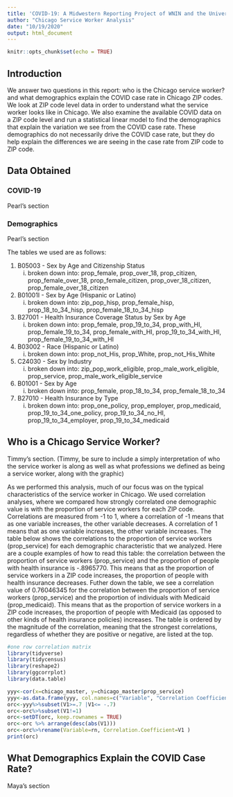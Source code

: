```yaml
---
title: 'COVID-19: A Midwestern Reporting Project of WNIN and the University of Evansville'
author: "Chicago Service Worker Analysis"
date: "10/19/2020"
output: html_document
---
```


```r
knitr::opts_chunk$set(echo = TRUE)
```

## Introduction

We answer two questions in this report: who is the Chicago service worker? and what demographics explain the COVID case rate in Chicago ZIP codes. We look at ZIP code level data in order to understand what the service worker looks like in Chicago. We also examine the available COVID data on a ZIP code level and run a statistical linear model to find the demographics that explain the variation we see from the COVID case rate. These demographics do not necessarily drive the COVID case rate, but they do help explain the differences we are seeing in the case rate from ZIP code to ZIP code. 

## Data Obtained

### COVID-19

Pearl's section

### Demographics

Pearl's section

The tables we used are as follows:

1. B05003 - Sex by Age and Citizenship Status
    i. broken down into: prop_female, prop_over_18, prop_citizen, prop_female_over_18, prop_female_citizen, prop_over_18_citizen,
                         prop_female_over_18_citizen
                         
2. B01001I - Sex by Age (Hispanic or Latino)
    i. broken down into: zip_pop_hisp, prop_female_hisp, prop_18_to_34_hisp, prop_female_18_to_34_hisp
    
3. B27001 - Health Insurance Coverage Status by Sex by Age
    i. broken down into: prop_female, prop_19_to_34, prop_with_HI, prop_female_19_to_34, prop_female_with_HI, prop_19_to_34_with_HI,
                                      prop_female_19_to_34_with_HI
                                      
4. B03002 - Race (Hispanic or Latino)
    i. broken down into: prop_not_His, prop_White, prop_not_His_White
    
5. C24030 - Sex by Industry
    i. broken down into: zip_pop_work_eligible, prop_male_work_eligible, prop_service, prop_male_work_eligible_service
    
6. B01001 - Sex by Age
    i. broken down into: prop_female, prop_18_to_34, prop_female_18_to_34
    
7. B27010 - Health Insurance by Type
    i. broken down into: prop_one_policy, prop_employer, prop_medicaid, prop_19_to_34_one_policy, prop_19_to_34_no_HI, prop_19_to_34_employer,
                         prop_19_to_34_medicaid

## Who is a Chicago Service Worker?

Timmy's section. (Timmy, be sure to include a simply interpretation of who the service worker is along as well as what professions we defined as being a service worker, along with the graphic)

As we performed this analysis, much of our focus was on the typical characteristics of the service worker in Chicago. We used correlation analyses, where we compared how strongly correlated one demographic value is with the proportion of service workers for each ZIP code. Correlations are measured from -1 to 1, where a correlation of -1 means that as one variable increases, the other variable decreases. A correlation of 1 means that as one variable increases, the other variable increases. The table below shows the correlations to the proportion of service workers (prop_service) for each demographic characteristic that we analyzed. Here are a couple examples of how to read this table: the correlation between the proportion of service workers (prop_service) and the proportion of people with health insurance is -.8965770. This means that as the proportion of service workers in a ZIP code increases, the proportion of people with health insurance decreases. Futher down the table, we see a correlation value of 0.76046345 for the correlation between the proportion of service workers (prop_service) and the proportion of individuals with Medicaid (prop_medicaid). This means that as the proportion of service workers in a ZIP code increases, the proportion of people with Medicaid (as opposed to other kinds of health insurance policies) increases. The table is ordered by the magnitude of the correlation, meaning that the strongest correlations, regardless of whether they are positive or negative, are listed at the top.
```r
#one row correlation matrix
library(tidyverse)
library(tidycensus)
library(reshape2)
library(ggcorrplot)
library(data.table)

yyy<-cor(x=chicago_master, y=chicago_master$prop_service)
yyy<-as.data.frame(yyy, col.names=c("Variable", "Correlation Coefficient"))
orc<-yyy%>%subset(V1>=.7 |V1<= -.7)
orc<-orc%>%subset(V1!=1)
orc<-setDT(orc, keep.rownames = TRUE)
orc<-orc %>% arrange(desc(abs(V1)))
orc<-orc%>%rename(Variable=rn, Correlation.Coefficient=V1 )
print(orc)

```

## What Demographics Explain the COVID Case Rate?

Maya's section
